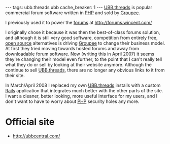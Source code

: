 ---
tags: ubb.threads ubb
cache_breaker: 1
---
[[UBB.threads]] is popular commercial forum software written in [[PHP]] and sold by [[Groupee]].

I previously used it to power the [[forums]] at http://forums.wincent.com/

I originally chose it because it was then the best-of-class forums solution, and although it is still very good software, competition from entirely free, [[open source]] alternatives is driving [[Groupee]] to change their business model. At first they tried moving towards hosted forums and away from downloadable forum software. Now (writing this in April 2007) it seems they're changing their model even further, to the point that I can't really tell what they do or sell by looking at their website anymore. Although the continue to sell [[UBB.threads]], there are no longer any obvious links to it from their site.

In March/April 2008 I replaced my own [[UBB.threads]] installs with a custom [[Rails]] application that integrates much better with the other parts of the site. I want a cleaner, better looking, more useful interface for my users, and I don't want to have to worry about [[PHP]] security holes any more.

= Official site =

* http://ubbcentral.com/
